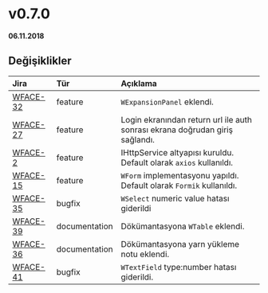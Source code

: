 # v0.7.0

**06.11.2018**

## Değişiklikler

| Jira                                                      | Tür           | Açıklama                                                                      |
|:----------------------------------------------------------|:--------------|:------------------------------------------------------------------------------|
| [WFACE-32](https://jira.digiturk.com.tr/browse/WFACE-32)  | feature       | `WExpansionPanel` eklendi.                                                    |
| [WFACE-27](https://jira.digiturk.com.tr/browse/WFACE-27)  | feature       | Login ekranından return url ile auth sonrası ekrana doğrudan giriş sağlandı.  |
| [WFACE-2](https://jira.digiturk.com.tr/browse/WFACE-2)    | feature       | IHttpService altyapısı kuruldu. Default olarak `axios` kullanıldı.            |
| [WFACE-15](https://jira.digiturk.com.tr/browse/WFACE-15)  | feature       | `WForm` implementasyonu yapıldı. Default olarak `Formik` kullanıldı.          |
| [WFACE-35](https://jira.digiturk.com.tr/browse/WFACE-35)  | bugfix        | `WSelect` numeric value hatası giderildi                                      |
| [WFACE-39](https://jira.digiturk.com.tr/browse/WFACE-39)  | documentation | Dökümantasyona `WTable` eklendi.                                              |
| [WFACE-36](https://jira.digiturk.com.tr/browse/WFACE-36)  | documentation | Dökümantasyona yarn yükleme notu eklendi.                                     |
| [WFACE-41](https://jira.digiturk.com.tr/browse/WFACE-41)  | bugfix        | `WTextField` type:number hatası giderildi.                                    |

